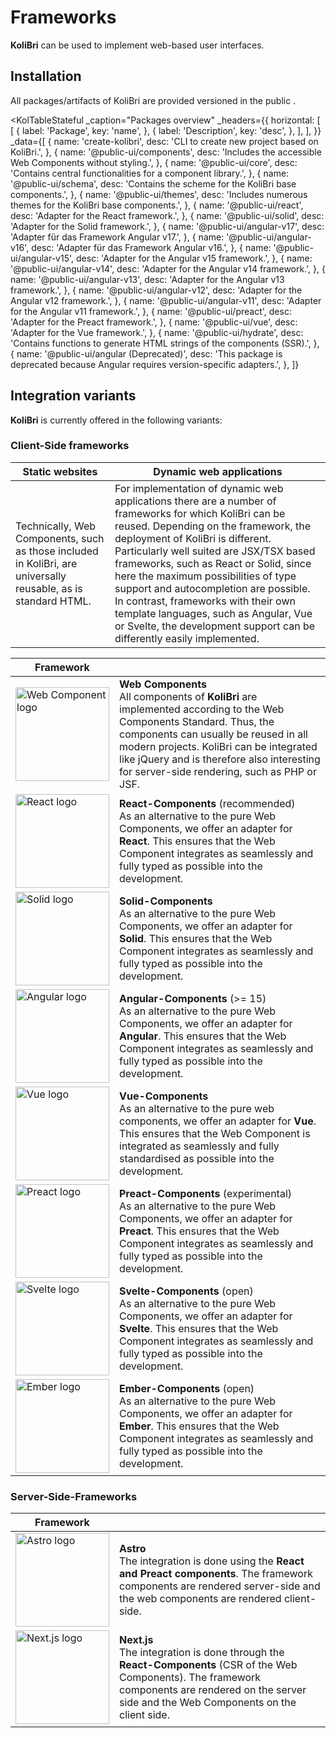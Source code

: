 
# Frameworks

<KolAlert _type="success" _variant="card">
	<b>KoliBri</b> can be used to implement web-based user interfaces.
</KolAlert>

## Installation

All packages/artifacts of KoliBri are provided versioned in the public <KolLink _label="NPM-Registry" _href="https://www.npmjs.com/search?q=%40public-ui" _target="_blank" />.

<KolTableStateful
	_caption="Packages overview"
	_headers={{
		horizontal: [
			[
				{
					label: 'Package',
					key: 'name',
				},
				{
					label: 'Description',
					key: 'desc',
				},
			],
		],
	}}
	_data={[
		{
			name: 'create-kolibri',
			desc: 'CLI to create new project based on KoliBri.',
		},
		{
			name: '@public-ui/components',
			desc: 'Includes the accessible Web Components without styling.',
		},
		{
			name: '@public-ui/core',
			desc: 'Contains central functionalities for a component library.',
		},
		{
			name: '@public-ui/schema',
			desc: 'Contains the scheme for the KoliBri base components.',
		},
		{
			name: '@public-ui/themes',
			desc: 'Includes numerous themes for the KoliBri base components.',
		},
		{
			name: '@public-ui/react',
			desc: 'Adapter for the React framework.',
		},
		{
			name: '@public-ui/solid',
			desc: 'Adapter for the Solid framework.',
		},
		{
			name: '@public-ui/angular-v17',
			desc: 'Adapter für das Framework Angular v17.',
		},
		{
			name: '@public-ui/angular-v16',
			desc: 'Adapter für das Framework Angular v16.',
		},
		{
			name: '@public-ui/angular-v15',
			desc: 'Adapter for the Angular v15 framework.',
		},
		{
			name: '@public-ui/angular-v14',
			desc: 'Adapter for the Angular v14 framework.',
		},
		{
			name: '@public-ui/angular-v13',
			desc: 'Adapter for the Angular v13 framework.',
		},
		{
			name: '@public-ui/angular-v12',
			desc: 'Adapter for the Angular v12 framework.',
		},
		{
			name: '@public-ui/angular-v11',
			desc: 'Adapter for the Angular v11 framework.',
		},
		{
			name: '@public-ui/preact',
			desc: 'Adapter for the Preact framework.',
		},
		{
			name: '@public-ui/vue',
			desc: 'Adapter for the Vue framework.',
		},
		{
			name: '@public-ui/hydrate',
			desc: 'Contains functions to generate HTML strings of the components (SSR).',
		},
		{
			name: '@public-ui/angular (Deprecated)',
			desc: 'This package is deprecated because Angular requires version-specific adapters.',
		},
	]}
></KolTableStateful>

## Integration variants

<b>KoliBri</b> is currently offered in the following variants:

### Client-Side frameworks

| Static websites                                                                                                | Dynamic web applications                                                                                                                                                                                                                                                                                                                                                                                                                                                                                            |
| -------------------------------------------------------------------------------------------------------------- | ------------------------------------------------------------------------------------------------------------------------------------------------------------------------------------------------------------------------------------------------------------------------------------------------------------------------------------------------------------------------------------------------------------------------------------------------------------------------------------------------------------------- |
| Technically, Web Components, such as those included in KoliBri, are universally reusable, as is standard HTML. | For implementation of dynamic web applications there are a number of frameworks for which KoliBri can be reused. Depending on the framework, the deployment of KoliBri is different. Particularly well suited are JSX/TSX based frameworks, such as React or Solid, since here the maximum possibilities of type support and autocompletion are possible. In contrast, frameworks with their own template languages, such as Angular, Vue or Svelte, the development support can be differently easily implemented. |

| Framework                                                                   |                                                                                                                                                                                                                                                                                                                                                    |
| --------------------------------------------------------------------------- | -------------------------------------------------------------------------------------------------------------------------------------------------------------------------------------------------------------------------------------------------------------------------------------------------------------------------------------------------- |
| <img src="/assets/webcomponent.png" width="150" alt="Web Component logo" /> | <b>Web Components</b><br/>All components of <b>KoliBri</b> are implemented according to the Web Components Standard. Thus, the components can usually be reused in all modern projects. <kol-alert _type="info">KoliBri can be integrated like jQuery and is therefore also interesting for server-side rendering, such as PHP or JSF.</kol-alert> |
| <img src="/assets/react.png" width="150" alt="React logo" />                | <b>React-Components</b> (recommended)<br/>As an alternative to the pure Web Components, we offer an adapter for **React**. This ensures that the Web Component integrates as seamlessly and fully typed as possible into the development.                                                                                                          |
| <img src="/assets/solid.png" width="150" alt="Solid logo" />                | <b>Solid-Components</b><br/>As an alternative to the pure Web Components, we offer an adapter for **Solid**. This ensures that the Web Component integrates as seamlessly and fully typed as possible into the development.                                                                                                                        |
| <img src="/assets/angular.png" width="150" alt="Angular logo" />            | <b>Angular-Components</b> (>= 15)<br/>As an alternative to the pure Web Components, we offer an adapter for **Angular**. This ensures that the Web Component integrates as seamlessly and fully typed as possible into the development.                                                                                                            |
| <img src="/assets/vue.png" width="150" alt="Vue logo" />                    | <b>Vue-Components</b> <br/>As an alternative to the pure web components, we offer an adapter for **Vue**. This ensures that the Web Component is integrated as seamlessly and fully standardised as possible into the development.                                                                                                                 |
| <img src="/assets/preact.png" width="150" alt="Preact logo" />              | <b>Preact-Components</b> (experimental)<br/>As an alternative to the pure Web Components, we offer an adapter for **Preact**. This ensures that the Web Component integrates as seamlessly and fully typed as possible into the development.                                                                                                       |
| <img src="/assets/svelte.png" width="150" alt="Svelte logo" />              | <b>Svelte-Components</b> (open)<br/>As an alternative to the pure Web Components, we offer an adapter for **Svelte**. This ensures that the Web Component integrates as seamlessly and fully typed as possible into the development.                                                                                                               |
| <img src="/assets/ember.png" width="150" alt="Ember logo" />                | <b>Ember-Components</b> (open)<br/>As an alternative to the pure Web Components, we offer an adapter for **Ember**. This ensures that the Web Component integrates as seamlessly and fully typed as possible into the development.                                                                                                                 |

### Server-Side-Frameworks

| Framework                                                        |                                                                                                                                                                                              |
| ---------------------------------------------------------------- | -------------------------------------------------------------------------------------------------------------------------------------------------------------------------------------------- |
| <img src="/assets/astro.png" width="150" alt="Astro logo" />     | <b>Astro</b><br/>The integration is done using the <b>React and Preact components</b>. The framework components are rendered server-side and the web components are rendered client-side.                     |
| <img src="/assets/next.js.png" width="150" alt="Next.js logo" /> | <b>Next.js</b><br/>The integration is done through the <b>React-Components</b> (CSR of the Web Components). The framework components are rendered on the server side and the Web Components on the client side. |
